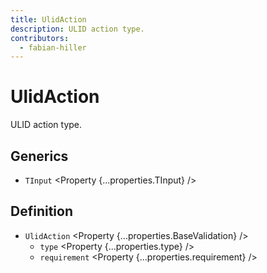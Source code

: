 ```yaml
---
title: UlidAction
description: ULID action type.
contributors:
  - fabian-hiller
---
```



# UlidAction

ULID action type.

## Generics

- `TInput` <Property {...properties.TInput} />

## Definition

- `UlidAction` <Property {...properties.BaseValidation} />
  - `type` <Property {...properties.type} />
  - `requirement` <Property {...properties.requirement} />
